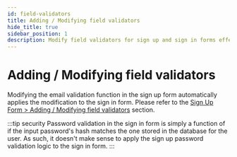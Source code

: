 ```yaml
---
id: field-validators
title: Adding / Modifying field validators
hide_title: true
sidebar_position: 1
description: Modify field validators for sign up and sign in forms effectively.
---
```


# Adding / Modifying field validators 

Modifying the email validation function in the sign up form automatically applies the modification to the sign in form. Please refer to the [Sign Up Form > Adding / Modifying field validators](/docs/authentication/email-password/sign-up-form/field-validators#changing-the-default-email-and-password-validators) section.

:::tip security
Password validation in the sign in form is simply a function of if the input password's hash matches the one stored in the database for the user. As such, it doesn't make sense to apply the sign up password validation logic to the sign in form.
:::

